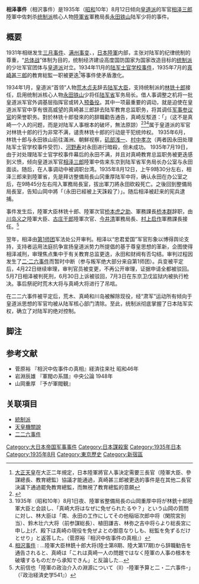 '''相泽事件'''（相沢事件）是1935年（[[昭和|昭和]]10年）8月12日倾向[[皇道派|皇道派]]的军官[[相泽三郎|相泽三郎]]陸軍中佐刺杀[[统制派|统制派]]核心人物[[陸軍省|陸軍省]]軍務局長[[永田铁山|永田铁山]]陆军少将的事件。

== 概要 ==
1931年相继发生[[三月事件|三月事件]]、[[满州事变|满州事变]]、{{link-ja|十月事件 (日本)|十月事件|十月事件}}，[[大日本帝国陸軍|日本陸軍]]内部，主张对陆军的纪律统制的尊重，“[[总体战|总体战]]”体制为目的，统制经济建设高度国防国家为国家改造目标的[[统制派|统制派]]的少壮军官团体与[[皇道派|皇道派]]对立。1934年11月的[[陆军士官学校事件|陆军士官学校事件]]，1935年7月的[[真崎甚三郎|真崎甚三郎]]的教育総監一职被更迭<ref>[[大正天皇|大正天皇]]在大正二年規定，日本陸軍將官人事決定需要三長官（陸軍大臣、參謀總長、教育總監）協議才能通過，真崎甚三郎被更迭的事件是在其他二長官決議下通過罷免教育總監，而無視了教育總監的意願</ref>等事件使矛盾激化。

1934年1月，皇道派“首领”人物[[荒木贞夫|荒木贞夫]]辞去[[陆军大臣|陆军大臣]]，支持统制派的[[林铣十郎|林铣十郎]]接任，启用统制派核心人物[[永田铁山|永田铁山]]少将任[[陆军省|陆军省]]军务局长。借人事调整之机将一批皇道派军官外调基层指挥官或转入[[预备役|预备役]]。其中一项最重要的调动，就是迫使在皇道派军官中享有很高威望的真崎甚三郎辞去陆军教育总监职务，将其调任[[軍事參議院_(日本)|军事参议官]]的荣誉职务。對於林铣十郎發來的的辞職勸告通告，真崎反駁道：「{{lang|ja|これは真崎一人の問題ではなく陸軍の人事の根本を破壊するものだから承知できん}}」（这不是真崎一个人的问题，而是对陆军人事根本的破坏，無法原諒）<ref>{{fact|對於真崎的反駁，林只說了「這實際上是南大將跟永田局長的策謀，南大將只是自己在撿火中栗子。從滿州回來後此策謀越來越激烈。|time=2011-1}}</ref><ref>1935年（昭和10年）8月1日夜、陸軍省整備局長の山岡重厚中将が林銑十郎陸軍大臣と会談し、「真崎大将はなぜに免ぜられたるや？」という山岡の質問に対し、林大臣は「南、永田の工作にしてその他稲垣次郎中将（閑院宮別当）、鈴木壮六大将（前参謀総長）、植田謙吉、林弥之吉中将らより総長宮に申し上げ、殿下は真崎の現役を免ぜよとの御意なりしも、総監を免ずるだけとせり」と返答した。（菅原裕『相沢中佐事件の真相』）</ref><ref>[https://ja.wikipedia.org/wiki/%E7%9B%B8%E6%B2%A2%E4%BA%8B%E4%BB%B6 相沢事件 ] {{Wayback|url=https://ja.wikipedia.org/wiki/%E7%9B%B8%E6%B2%A2%E4%BA%8B%E4%BB%B6 |date=20210224001254 }}: ...陸軍大臣林銑十郎大将(陸士第8期、陸大第17期)から辞職勧告を通告されると、真崎は「これは真崎一人の問題ではなく陸軍の人事の根本を破壊するものだから承知できん」と反論した...</ref>属于皇道派的军官对林铣十郎的行为非常不满，谴责林铣十郎的行动是干犯统帅权。
1935年6月，林铣十郎与永田铁山前往滿洲、朝鮮视察，[[矶部浅一|矶部浅一]]、[[村中孝次|村中孝次]]（两者因永田处理陆军士官学校事件受罚）、[[河野寿|河野寿]]对永田进行暗殺，但未成功。
{{multiple image
 | align     = right
 | direction = horizontal
 | header    =
 | header_align = center
 | header_background =
 | footer    = 
 | footer_align = center
 | footer_background =
 | width     =

 | image1    = Nagata Tetsuzan as Director of the Military Affairs Bureau.jpg
 | width1    = 120
 | alt1      =
 | caption1  = 军务局长[[永田铁山|永田铁山]]陆军少将

 | image2    = Saburo Aizawa.JPG
 | width2    = 125
 | alt2      =
 | caption2  = [[相泽三郎|相泽三郎]]陸軍中佐
}}
1935年7月19日，由于对处理陆军士官学校事件幕后的永田不满，并且对真崎教育总监职务被更迭感到义愤，倾向皇道派军官[[相泽三郎|相泽三郎]]陸軍中佐来东京到陆军省军务局长办公室与永田面谈。随后，在人事调动中被调职台湾。1935年8月12日，上午9時30分左右，相泽三郎来到陸軍省，先是拜访整備局長山冈重厚陆军中将，确认永田在办公室之后，在9時45分左右闯入軍務局長室，拔出軍刀將永田砍殺死亡。之後回到整備局局長室，告知山岡中將「{{lang|ja|永田に天誅を加えた}}（永田已經被上天誅殺了）」。随后相泽被赶来的宪兵逮捕。 

事件发生后，陸軍大臣林铣十郎、陸軍次官[[桥本虎之助|桥本虎之助]]、軍務課長[[桥本群|桥本群]]辞职，由[[川岛义之|川岛义之]]陸軍大臣、[[古庄干郎|古庄干郎]]陸軍次官、[[今井清|今井清]]軍務局長、[[村上启作|村上启作]]軍務課長接任。<ref>大前信也「陸軍の政治介入の淵源について（Ⅱ）-陸軍予算と二・二六事件-」（『政治経済史学541』）</ref>

翌年，相泽由[[第1師團_(日本陸軍)|第1师团]]军法处公开审判。相泽以“忠君爱国”军官形象以博得舆论支持，支持者运用法庭抗争宣扬皇道派势力所提倡的基于尊皇思想的革新，企图使得相泽减刑，审理焦点集中于有关教育总监更迭，永田和财阀有否勾结。审判过程因发生了[[二·二六事件|二·二六事件]]而暂时中断（参与叛军绝大部分来自第1师团）。兵变被平定后，4月22日继续审理，审判官员被变更，不再公开审理，证据申请全都被驳回。5月7日相泽被判死刑，6月30日上诉被驳回，7月3日在东京卫戊监狱内被执行枪决。事后祭祀时荒木大将与真崎大将进行了吊唁。

在二二六事件被平定后，荒木、真崎和川岛被解除现役，经“肃军”运动所有倾向于皇道派思想的军官均被从陆军核心部门清除。至此，统制派彻底掌握了日本陆军实权，确立了对陆军的绝对控制。

== 脚注 ==
{{Reflist}}

== 参考文献 ==
* 菅原裕 『相沢中佐事件の真相』経済往来社 昭和46年
* 岩淵辰雄 『軍閥の系譜』中央公論 1948年
* 山岡重厚 『予が軍閥観』

== 关联項目 ==
* [[統制派|統制派]]
* [[天皇機關說|天皇機關說]]
* [[二二六事件|二二六事件]]
{{226}}

{{Authority control}}
[[Category:大日本帝国军事事件|Category:大日本帝国军事事件]]
[[Category:日本謀殺案|Category:日本謀殺案]]
[[Category:1935年日本|Category:1935年日本]]
[[Category:1935年8月|Category:1935年8月]]
[[Category:東京歷史|Category:東京歷史]]
[[Category:新宿區|Category:新宿區]]
